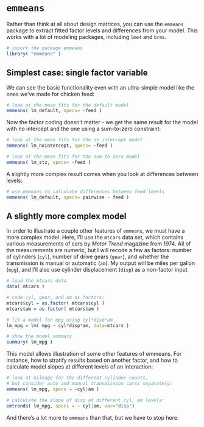 # `emmeans`
Rather than think at all about design matrices, you can use the `emmeans` package to extract fitted factor levels and differences from your model. This works with a lot of modeling packages, including `lme4` and `brms`.

```r
# import the package emmeans
library( "emmeans" )
```

## Simplest case: single factor variable
We can see the basic functionality even with an ultra-simple model like the ones we've made for chicken feed:

```r
# look at the mean fits for the default model
emmeans( lm_default, specs= ~feed )
```

Now the factor coding doesn't matter - we get the same result for the model with no intercept and the one using a sum-to-zero constraint:

```r
# look at the mean fits for the no intercept model
emmeans( lm_nointercept, specs= ~feed )

# look at the mean fits for the sum-to-zero model
emmeans( lm_stz, specs= ~feed )
```

A slightly more complex result comes when you look at differences between levels:

```r
# use emmeans to calculate differences between feed levels
emmeans( lm_default, specs= pairwise ~ feed )
```


## A slightly more complex model

In order to illustrate a couple other features of `emmeans`, we must have a more complex model. Here, I'll use the `mtcars` data set, which contains various measurements of cars by *Motor Trend* magazine from 1974. All of the measurements are numeric, but I will recode a few as factors: number of cylinders (`cyl`), number of drive gears (`gear`), and whether the transmission is manual or automatic (`am`). My output will be miles per gallon (`mpg`), and I'll also use cylinder displacement (`disp`) as a non-factor input

```r
# load the mtcars data
data( mtcars )

# code cyl, gear, and am as factors:
mtcars$cyl = as.factor( mtcars$cyl )
mtcars$am = as.factor( mtcars$am )

# fit a model for mpg using cyl*disp*am
lm_mpg = lm( mpg ~ cyl*disp*am, data=mtcars )

# show the model summary
summary( lm_mpg )
```


This model allows illustration of some other features of emmeans. For instance, how to stratify results based on another factor, and how to calculate model slopes at different levels of an interaction:

```r
# look at mileage for the different cylinder counts,
# but consider auto and manual transmission carss separately:
emmeans( lm_mpg, specs = ~cyl|am )

# calculate the slope of disp at different cyl, am levels:
emtrends( lm_mpg, specs = ~ cyl|am, var="disp")
```

And there's a lot more to `emmeans` than that, but we have to stop here.


